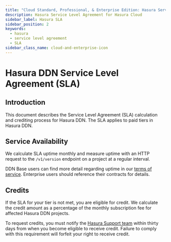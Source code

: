 ```yaml
---
title: "Cloud Standard, Professional, & Enterprise Edition: Hasura Service Level Agreement"
description: Hasura Service Level Agreement for Hasura Cloud
sidebar_label: Hasura SLA
sidebar_position: 2
keywords:
  - hasura
  - service level agreement
  - SLA
sidebar_class_name: cloud-and-enterprise-icon
---
```


# Hasura DDN Service Level Agreement (SLA)

## Introduction

This document describes the Service Level Agreement (SLA) calculation and crediting process for Hasura DDN. The SLA
applies to paid tiers in Hasura DDN.

## Service Availability

We calculate SLA uptime monthly and measure uptime with an HTTP request to the `/v1/version` endpoint on a project at a
regular interval.

DDN Base users can find more detail regarding uptime in our
[terms of service](https://hasura.io/legal/hasura-cloud-terms-of-service/). Enterprise users should reference their
contracts for details.

## Credits

If the SLA for your tier is not met, you are eligible for credit. We calculate the credit amount as a percentage of the
monthly subscription fee for affected Hasura DDN projects.

To request credits, you must notify the [Hasura Support team](https://cloud.hasura.io/support/create-ticket) within
thirty days from when you become eligible to receive credit. Failure to comply with this requirement will forfeit your
right to receive credit.
